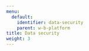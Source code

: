 ```yaml
---
menu:
  default:
    identifier: data-security
    parent: w-b-platform
title: Data security
weight: 3
---
```



<Columns cols={1}>
<Card
  title="Bring your own bucket (BYOB)"
  href="/guides/hosting/data-security/secure-storage-connector/"
  icon="icon"
/>
  


<Card
  title="Access BYOB using pre-signed URLs"
  href="/guides/hosting/data-security/presigned-urls/"
  icon="icon"
/>
  


<Card
  title="Configure IP allowlisting for Dedicated Cloud"
  href="/guides/hosting/data-security/ip-allowlisting/"
  icon="icon"
/>
  


<Card
  title="Configure private connectivity to Dedicated Cloud"
  href="/guides/hosting/data-security/private-connectivity/"
  icon="icon"
/>
  


<Card
  title="Data encryption in Dedicated cloud"
  href="/guides/hosting/data-security/data-encryption/"
  icon="icon"
/>
</Columns>